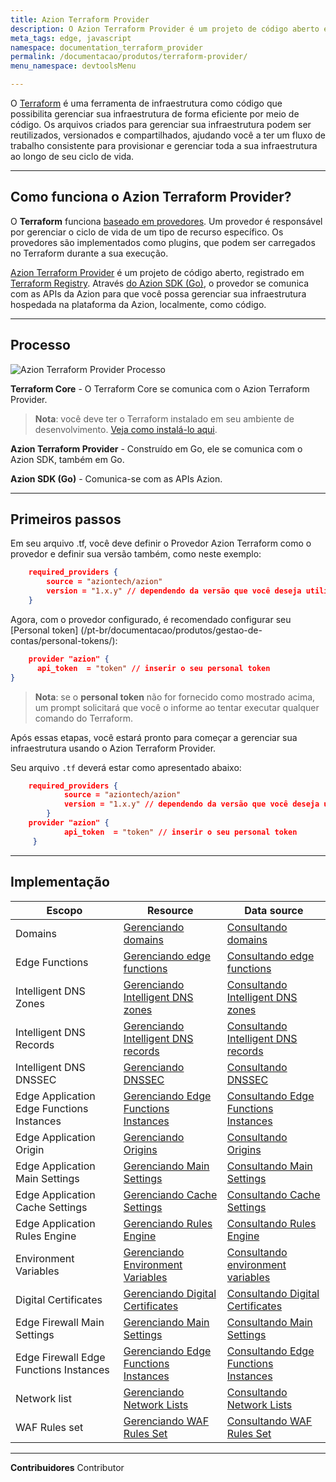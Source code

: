 ```yaml
---
title: Azion Terraform Provider
description: O Azion Terraform Provider é um projeto de código aberto e com registro na HashiCorp. Através do Azion SDK para Go, o provider se comunica com as APIs da Azion para que você possa gerenciar sua infraestrutura hospedada na plataforma da Azion, localmente, como código.
meta_tags: edge, javascript
namespace: documentation_terraform_provider
permalink: /documentacao/produtos/terraform-provider/
menu_namespace: devtoolsMenu

---
```


O [Terraform](https://developer.hashicorp.com/terraform/docs) é uma ferramenta de infraestrutura como código que possibilita gerenciar sua infraestrutura de forma eficiente por meio de código. Os arquivos criados para gerenciar sua infraestrutura podem ser reutilizados, versionados e compartilhados, ajudando você a ter um fluxo de trabalho consistente para provisionar e gerenciar toda a sua infraestrutura ao longo de seu ciclo de vida.

---

## Como funciona o Azion Terraform Provider?

O **Terraform** funciona [baseado em provedores](https://developer.hashicorp.com/terraform/registry/providers). Um provedor é responsável por gerenciar o ciclo de vida de um tipo de recurso específico. Os provedores são implementados como plugins, que podem ser carregados no Terraform durante a sua execução.

[Azion Terraform Provider](https://github.com/aziontech/terraform-provider-azion) é um projeto de código aberto, registrado em [Terraform Registry](https://registry.terraform.io/providers/aziontech/azion/latest). Através [do Azion SDK (Go)](https://github.com/aziontech/azionapi-go-sdk), o provedor se comunica com as APIs da Azion para que você possa gerenciar sua infraestrutura hospedada na plataforma da Azion, localmente, como código.

---

## Processo

![Azion Terraform Provider Processo](/assets/docs/images/uploads/terraformProviderFlow.png)

**Terraform Core** -  O Terraform Core se comunica com o Azion Terraform Provider.

> **Nota**: você deve ter o Terraform instalado em seu ambiente de desenvolvimento. [Veja como instalá-lo aqui](https://developer.hashicorp.com/terraform/downloads).

**Azion Terraform Provider** - Construído em Go, ele se comunica com o Azion SDK, também em Go.

**Azion SDK (Go)** - Comunica-se com as APIs Azion.

---

## Primeiros passos

Em seu arquivo .tf, você deve definir o Provedor Azion Terraform como o provedor e definir sua versão também, como neste exemplo:

```json
    required_providers {
        source = "aziontech/azion"
        version = "1.x.y" // dependendo da versão que você deseja utilizar
    }
```

Agora, com o provedor configurado, é recomendado configurar seu [Personal token] (/pt-br/documentacao/produtos/gestao-de-contas/personal-tokens/):

```json
    provider "azion" {
      api_token  = "token" // inserir o seu personal token
}
```

> **Nota**: se o **personal token** não for fornecido como mostrado acima, um prompt solicitará que você o informe ao tentar executar qualquer comando do Terraform.

Após essas etapas, você estará pronto para começar a gerenciar sua infraestrutura usando o Azion Terraform Provider.

Seu arquivo `.tf` deverá estar como apresentado abaixo:

```json
    required_providers {
            source = "aziontech/azion"
            version = "1.x.y" // dependendo da versão que você deseja utilizar
        }
    provider "azion" {
            api_token  = "token" // inserir o seu personal token
     }
```

---

## Implementação

| Escopo | Resource | Data source |
| --- | --- | --- |
| Domains | [Gerenciando domains](https://registry.terraform.io/providers/aziontech/azion/latest/docs/resources/domain) | [Consultando domains](https://registry.terraform.io/providers/aziontech/azion/latest/docs/data-sources/domains) |
| Edge Functions | [Gerenciando edge functions](https://registry.terraform.io/providers/aziontech/azion/latest/docs/resources/edge_function) | [Consultando edge functions](https://registry.terraform.io/providers/aziontech/azion/latest/docs/data-sources/edge_functions) |
|  Intelligent DNS Zones | [Gerenciando Intelligent DNS zones](https://registry.terraform.io/providers/aziontech/azion/latest/docs/resources/intelligent_dns_zone)| [Consultando Intelligent DNS zones](https://registry.terraform.io/providers/aziontech/azion/latest/docs/data-sources/intelligent_dns_zones) |
|  Intelligent DNS Records | [Gerenciando Intelligent DNS records](https://registry.terraform.io/providers/aziontech/azion/latest/docs/resources/intelligent_dns_record) | [Consultando Intelligent DNS records](https://github.com/aziontech/terraform-provider-azion/blob/main/docs/data-sources/records.md)|
|  Intelligent DNS DNSSEC | [Gerenciando DNSSEC](https://registry.terraform.io/providers/aziontech/azion/latest/docs/resources/intelligent_dns_dnssec) | [Consultando DNSSEC](https://registry.terraform.io/providers/aziontech/azion/latest/docs/data-sources/intelligent_dns_dnssec)|
|  Edge Application Edge Functions Instances | [Gerenciando Edge Functions Instances](https://registry.terraform.io/providers/aziontech/azion/latest/docs/resources/edge_application_edge_functions_instance) | [Consultando Edge Functions Instances](https://registry.terraform.io/providers/aziontech/azion/latest/docs/data-sources/edge_application_edge_functions_instance)|
|  Edge Application Origin | [Gerenciando Origins](https://registry.terraform.io/providers/aziontech/azion/latest/docs/resources/edge_application_origin) | [Consultando Origins](https://registry.terraform.io/providers/aziontech/azion/latest/docs/data-sources/edge_applications_origins)|
|  Edge Application Main Settings | [Gerenciando Main Settings](https://registry.terraform.io/providers/aziontech/azion/latest/docs/resources/edge_application_main_setting) | [Consultando Main Settings](https://registry.terraform.io/providers/aziontech/azion/latest/docs/data-sources/edge_application_main_settings)|
|  Edge Application Cache Settings | [Gerenciando Cache Settings](https://registry.terraform.io/providers/aziontech/azion/latest/docs/resources/edge_application_cache_setting) | [Consultando Cache Settings](https://registry.terraform.io/providers/aziontech/azion/latest/docs/data-sources/edge_application_cache_settings)|
|  Edge Application Rules Engine | [Gerenciando Rules Engine](https://registry.terraform.io/providers/aziontech/azion/latest/docs/resources/edge_application_rule_engine) | [Consultando Rules Engine](https://registry.terraform.io/providers/aziontech/azion/latest/docs/data-sources/edge_application_rules_engine)|
|  Environment Variables | [Gerenciando Environment Variables](https://registry.terraform.io/providers/aziontech/azion/latest/docs/resources/environment_variable) | [Consultando environment variables](https://registry.terraform.io/providers/aziontech/azion/latest/docs/data-sources/environment_variables) |
|  Digital Certificates | [Gerenciando Digital Certificates](https://registry.terraform.io/providers/aziontech/azion/latest/docs/resources/digital_certificate) | [Consultando Digital Certificates](https://registry.terraform.io/providers/aziontech/azion/latest/docs/data-sources/digital_certificates)|
|  Edge Firewall Main Settings | [Gerenciando Main Settings](https://registry.terraform.io/providers/aziontech/azion/latest/docs/resources/edge_firewall_main_setting) | [Consultando Main Settings](https://registry.terraform.io/providers/aziontech/azion/latest/docs/data-sources/edge_firewall_main_settings) |
|  Edge Firewall Edge Functions Instances | [Gerenciando Edge Functions Instances](https://registry.terraform.io/providers/aziontech/azion/latest/docs/resources/edge_firewall_edge_functions_instance) | [Consultando Edge Functions Instances](https://registry.terraform.io/providers/aziontech/azion/latest/docs/data-sources/edge_firewall_edge_function_instances) |
|  Network list | [Gerenciando Network Lists](https://registry.terraform.io/providers/aziontech/azion/latest/docs/resources/network_list) | [Consultando Network Lists](https://registry.terraform.io/providers/aziontech/azion/latest/docs/data-sources/network_lists) |
|  WAF Rules set | [Gerenciando WAF Rules Set](https://registry.terraform.io/providers/aziontech/azion/latest/docs/resources/waf_rule_set) | [Consultando WAF Rules Set](https://registry.terraform.io/providers/aziontech/azion/latest/docs/data-sources/waf_rule_sets) |



---


**Contribuidores** <ContributorList>Contributor</ContributorList>
